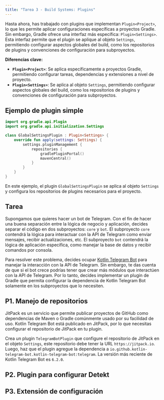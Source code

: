 ```yaml
---
title: "Tarea 3 - Build Systems: Plugins"
---
```


Hasta ahora, has trabajado con plugins que implementan `Plugin<Project>`, lo que les permite aplicar configuraciones específicas a proyectos Gradle. Sin embargo, Gradle ofrece una interfaz más específica: `Plugin<Settings>`. Esta interfaz permite que el plugin se aplique al objeto `Settings`, permitiendo configurar aspectos globales del build, como los repositorios de plugins y convenciones de configuración para subproyectos.

**Diferencias clave:**

- **``Plugin<Project>``**: Se aplica específicamente a proyectos Gradle, permitiendo configurar tareas, dependencias y extensiones a nivel de proyecto.
- **``Plugin<Settings>``**: Se aplica al objeto `Settings`, permitiendo configurar aspectos globales del build, como los repositorios de plugins y convenciones de configuración para subproyectos.

## Ejemplo de plugin simple

```kotlin
import org.gradle.api.Plugin
import org.gradle.api.initialization.Settings

class GlobalSettingsPlugin : Plugin<Settings> {
    override fun apply(settings: Settings) {
        settings.pluginManagement {
            repositories {
                gradlePluginPortal()
                mavenCentral()
            }
        }
    }
}
```

En este ejemplo, el plugin `GlobalSettingsPlugin` se aplica al objeto `Settings` y configura los repositorios de plugins necesarios para el proyecto.

## Tarea

Supongamos que quieres hacer un bot de Telegram. Con el fin de hacer una buena separación entre la lógica de negocio y aplicación, decides separar el código en dos subproyectos: `core` y `bot`. El subproyecto `core` contendrá la lógica para interactuar con la API de Telegram como enviar mensajes, recibir actualizaciones, etc. El subproyecto `bot` contendrá la lógica de aplicación específica, como manejar la base de datos y recibir comandos por consola.

Para resolver este problema, decides ocupar [Kotlin Telegram Bot](https://github.com/kotlin-telegram-bot/kotlin-telegram-bot) para manejar la interacción con la API de Telegram. Sin embargo, te das cuenta de que si el bot crece podrías tener que crear más módulos que interactúen con la API de Telegram. Por lo tanto, decides implementar un plugin de Gradle que permita configurar la dependencia de Kotlin Telegram Bot solamente en los subproyectos que lo necesiten.

## P1. Manejo de repositorios

JitPack es un servicio que permite publicar proyectos de GitHub como dependencias de Maven o Gradle comúnmente usado por su facilidad de uso. Kotlin Telegram Bot está publicado en JitPack, por lo que necesitas configurar el repositorio de JitPack en tu plugin.

Crea un plugin ``TelegramBotPlugin`` que configure el repositorio de JitPack en el objeto `Settings`, este repositorio debe tener la URL `https://jitpack.io`. Luego, haz que el plugin agregue la dependencia a ``io.github.kotlin-telegram-bot.kotlin-telegram-bot:telegram``. La versión más reciente de Kotlin Telegram Bot es `6.2.0`.

## P2. Plugin para configurar Detekt

## P3. Extensión de configuración
